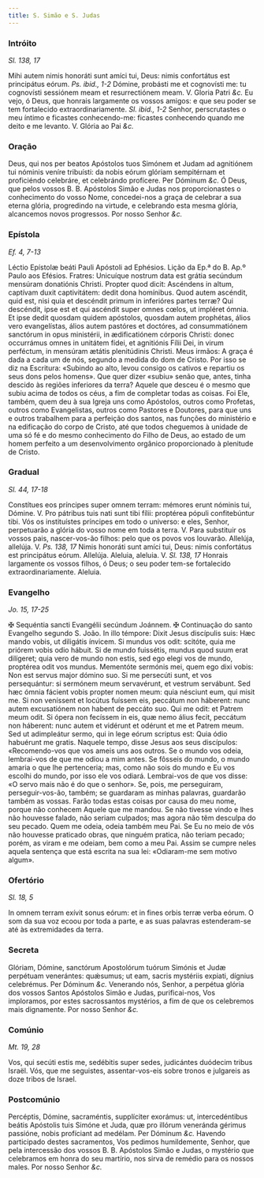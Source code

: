 ```yaml
---
title: S. Simão e S. Judas
---
```


### Intróito

_Sl. 138, 17_

<div class="grid grid-cols-2 gap-5">
  <span class="text-justify">
    Mihi autem nimis honoráti sunt amíci tui, Deus: nimis confortátus est
    principátus eórum. <em>Ps. ibid., 1-2</em> Dómine, probásti me et cognovísti
    me: tu cognovísti sessiónem meam et resurrectiónem meam. V. Gloria Patri
    <em>&c.</em>
  </span>
  <span class="text-justify">
    Eu vejo, ó Deus, que honrais largamente os vossos amigos: e que seu poder se
    tem fortalecido extraordinariamente. <em>Sl. ibid., 1-2</em> Senhor,
    perscrutastes o meu íntimo e ficastes conhecendo-me: ficastes conhecendo
    quando me deito e me levanto. V. Glória ao Pai <em>&c.</em>
  </span>
</div>

### Oração

<div class="grid grid-cols-2 gap-5">
  <span class="text-justify">
    Deus, qui nos per beatos Apóstolos tuos Simónem et Judam ad agnitiónem tui
    nóminis veníre tribuísti: da nobis eórum glóriam sempitérnam et proficiéndo
    celebráre, et celebrándo profícere. Per Dóminum <em>&c.</em>
  </span>
  <span class="text-justify">
    Ó Deus, que pelos vossos B. B. Apóstolos Simão e Judas nos proporcionastes o
    conhecimento do vosso Nome, concedei-nos a graça de celebrar a sua eterna
    glória, progredindo na virtude, e celebrando esta mesma glória, alcancemos
    novos progressos. Por nosso Senhor <em>&c.</em>
  </span>
</div>

### Epístola

_Ef. 4, 7-13_

<div class="grid grid-cols-2 gap-5">
  <span class="text-justify">
    Léctio Epístolæ beáti Pauli Apóstoli ad Ephésios.
  </span>
  <span class="text-justify">Lição da Ep.ª do B. Ap.º Paulo aos Efésios.</span>
  <span class="text-justify">
    Fratres: Unicuíque nostrum data est grátia secúndum mensúram donatiónis
    Christi. Propter quod dicit: Ascéndens in altum, captívam duxit
    captivitátem: dedit dona homínibus. Quod autem ascéndit, quid est, nisi quia
    et descéndit primum in inferióres partes terræ? Qui descéndit, ipse est et
    qui ascéndit super omnes cœlos, ut impléret ómnia. Et ipse dedit quosdam
    quidem apóstolos, quosdam autem prophétas, álios vero evangelístas, álios
    autem pastóres et doctóres, ad consummatiónem sanctórum in opus ministérii,
    in ædificatiónem córporis Christi: donec occurrámus omnes in unitátem fídei,
    et agnitiónis Fílii Dei, in virum perféctum, in mensúram ætátis plenitúdinis
    Christi.
  </span>
  <span class="text-justify">
    Meus irmãos: A graça é dada a cada um de nós, segundo a medida do dom de
    Cristo. Por isso se diz na Escritura: «Subindo ao alto, levou consigo os
    cativos e repartiu os seus dons pelos homens». Que quer dizer «subiu» senão
    que, antes, tinha descido às regiões inferiores da terra? Aquele que desceu
    é o mesmo que subiu acima de todos os céus, a fim de completar todas as
    coisas. Foi Ele, também, quem deu à sua Igreja uns como Apóstolos, outros
    como Profetas, outros como Evangelistas, outros como Pastores e Doutores,
    para que uns e outros trabalhem para a perfeição dos santos, nas funções do
    ministério e na edificação do corpo de Cristo, até que todos cheguemos à
    unidade de uma só fé e do mesmo conhecimento do Filho de Deus, ao estado de
    um homem perfeito a um desenvolvimento orgânico proporcionado à plenitude de
    Cristo.
  </span>
</div>

### Gradual

_Sl. 44, 17-18_

<div class="grid grid-cols-2 gap-5">
  <span class="text-justify">
    Constítues eos príncipes super omnem terram: mémores erunt nóminis tui,
    Dómine. V. Pro pátribus tuis nati sunt tibi fílii: proptérea pópuli
    confitebúntur tibi.
  </span>
  <span class="text-justify">
    Vós os instituístes príncipes em todo o universo: e eles, Senhor,
    perpetuarão a glória do vosso nome em toda a terra. V. Para substituir os
    vossos pais, nascer-vos-ão filhos: pelo que os povos vos louvarão.
  </span>
  <span class="text-justify">
    Allelúja, allelúja. V. <em>Ps. 138, 17</em> Nimis honoráti sunt amíci tui,
    Deus: nimis confortátus est principátus eórum. Allelúja.
  </span>
  <span class="text-justify">
    Aleluia, aleluia. V. <em>Sl. 138, 17</em> Honrais largamente os vossos
    filhos, ó Deus; o seu poder tem-se fortalecido extraordinariamente. Aleluia.
  </span>
</div>

### Evangelho

_Jo. 15, 17-25_

<div class="grid grid-cols-2 gap-5">
  <span class="text-justify">
    <span class="text-red-500">&#10016;</span> Sequéntia sancti Evangélii
    secúndum Joánnem.
  </span>
  <span class="text-justify">
    <span class="text-red-500">&#10016;</span> Continuação do santo Evangelho
    segundo S. João.
  </span>
  <span class="text-justify">
    In illo témpore: Dixit Jesus discípulis suis: Hæc mando vobis, ut diligátis
    ínvicem. Si mundus vos odit: scitóte, quia me priórem vobis odio hábuit. Si
    de mundo fuissétis, mundus quod suum erat dilígeret; quia vero de mundo non
    estis, sed ego elegi vos de mundo, proptérea odit vos mundus. Mementóte
    sermónis mei, quem ego dixi vobis: Non est servus major dómino suo. Si me
    persecúti sunt, et vos persequántur: si sermónem meum servavérunt, et
    vestrum servábunt. Sed hæc ómnia fácient vobis propter nomen meum: quia
    nésciunt eum, qui misit me. Si non veníssent et locútus fuíssem eis,
    peccátum non háberent: nunc autem excusatiónem non habent de peccáto suo.
    Qui me odit: et Patrem meum odit. Si ópera non fecíssem in eis, quæ nemo
    álius fecit, peccátum non háberent: nunc autem et vidérunt et odérunt et me
    et Patrem meum. Sed ut adimpleátur sermo, qui in lege eórum scriptus est:
    Quia ódio habuérunt me gratis.
  </span>
  <span class="text-justify">
    Naquele tempo, disse Jesus aos seus discípulos: «Recomendo-vos que vos ameis
    uns aos outros. Se o mundo vos odeia, lembrai-vos de que me odiou a mim
    antes. Se fôsseis do mundo, o mundo amaria o que lhe pertenceria; mas, como
    não sois do mundo e Eu vos escolhi do mundo, por isso ele vos odiará.
    Lembrai-vos de que vos disse: «O servo mais não é do que o senhor». Se,
    pois, me perseguiram, perseguir-vos-ão, também; se guardaram as minhas
    palavras, guardarão também as vossas. Farão todas estas coisas por causa do
    meu nome, porque não conhecem Aquele que me mandou. Se não tivesse vindo e
    lhes não houvesse falado, não seriam culpados; mas agora não têm desculpa do
    seu pecado. Quem me odeia, odeia também meu Pai. Se Eu no meio de vós não
    houvesse praticado obras, que ninguém pratica, não teriam pecado; porém, as
    viram e me odeiam, bem como a meu Pai. Assim se cumpre neles aquela sentença
    que está escrita na sua lei: «Odiaram-me sem motivo algum».
  </span>
</div>

### Ofertório

_Sl. 18, 5_

<div class="grid grid-cols-2 gap-5">
  <span class="text-justify">
    In omnem terram exívit sonus eórum: et in fines orbis terræ verba eórum.
  </span>
  <span class="text-justify">
    O som da sua voz ecoou por toda a parte, e as suas palavras estenderam-se
    até às extremidades da terra.
  </span>
</div>

### Secreta

<div class="grid grid-cols-2 gap-5">
  <span class="text-justify">
    Glóriam, Dómine, sanctórum Apostolórum tuórum Simónis et Judæ perpétuam
    venerántes: quǽsumus; ut eam, sacris mystériis expiati, dígnius celebrémus.
    Per Dóminum <em>&c.</em>
  </span>
  <span class="text-justify">
    Venerando nós, Senhor, a perpétua glória dos vossos Santos Apóstolos Simão e
    Judas, purificai-nos, Vos imploramos, por estes sacrossantos mystérios, a
    fim de que os celebremos mais dignamente. Por nosso Senhor <em>&c.</em>
  </span>
</div>

### Comúnio

_Mt. 19, 28_

<div class="grid grid-cols-2 gap-5">
  <span class="text-justify">
    Vos, qui secúti estis me, sedébitis super sedes, judicántes duódecim tribus
    Israël.
  </span>
  <span class="text-justify">
    Vós, que me seguistes, assentar-vos-eis sobre tronos e julgareis as doze
    tribos de Israel.
  </span>
</div>

### Postcomúnio

<div class="grid grid-cols-2 gap-5">
  <span class="text-justify">
    Percéptis, Dómine, sacraméntis, supplíciter exorámus: ut, intercedéntibus
    beátis Apóstolis tuis Simóne et Juda, quæ pro illórum veneránda gérimus
    passióne, nobis profíciant ad medélam. Per Dóminum <em>&c.</em>
  </span>
  <span class="text-justify">
    Havendo participado destes sacramentos, Vos pedimos humildemente, Senhor,
    que pela intercessão dos vossos B. B. Apóstolos Simão e Judas, o mystério
    que celebramos em honra do seu martírio, nos sirva de remédio para os nossos
    males. Por nosso Senhor <em>&c.</em>
  </span>
</div>
